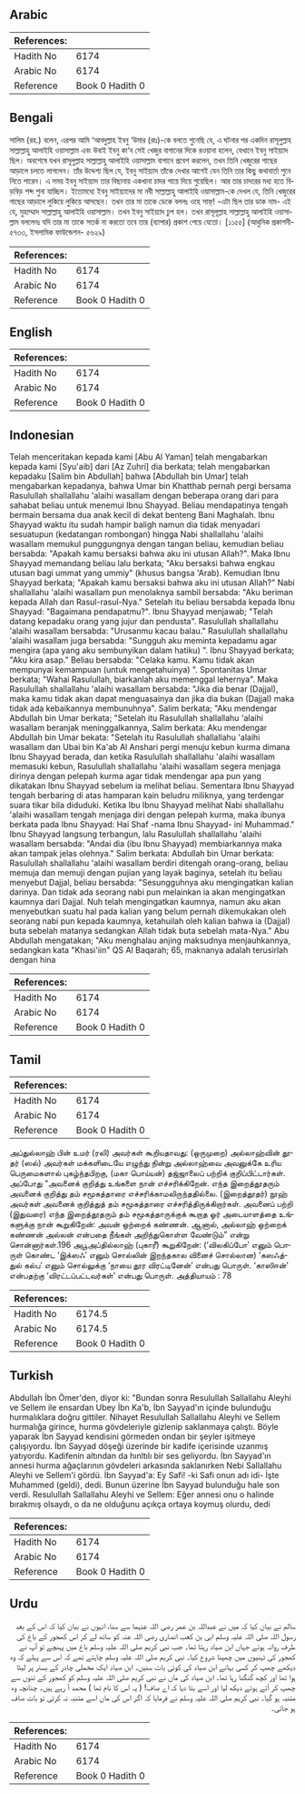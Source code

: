 ## Arabic


<div dir="rtl" lang="ar" style={{fontSize:'larger',backgroundColor:'#f8f9fa',padding:20}}>

</div>
<div style={{backgroundColor:'#f8f9fa',padding:20, marginBottom: 10}}><table> <thead> <tr> <th>References:</th> <th></th> </tr> </thead> <tbody><tr><td>Hadith No</td><td>6174</td></tr><tr><td>Arabic No</td><td>6174</td></tr><tr><td>Reference</td><td>Book 0 Hadith 0</td></tr></tbody></table></div>

## Bengali


<div dir="ltr" lang="bn" style={{fontSize:'larger',backgroundColor:'#f8f9fa',padding:20}}>
সালিম (রহ.) বলেন, এরপর আমি ‘আবদুল্লাহ ইবনু ‘উমার (রাঃ)-কে বলতে শুনেছি যে, এ ঘটনার পর একদিন রাসূলুল্লাহ সাল্লাল্লাহু আলাইহি ওয়াসাল্লাম এবং উবাই ইবনু কা‘ব সেই খেজুর বাগানের দিকে রওয়ানা হলেন, যেখানে ইবনু সাইয়্যাদ ছিল। অবশেষে যখন রাসূলুল্লাহ সাল্লাল্লাহু আলাইহি ওয়াসাল্লাম বাগানে প্রবেশ করলেন, তখন তিনি খেজুরের গাছের আড়ালে চলতে লাগলেন। তাঁর উদ্দেশ্য ছিল যে, ইবনু সাইয়্যাদ তাঁকে দেখার আগেই যেন তিনি তার কিছু কথাবার্তা শুনে নিতে পারেন। এ সময় ইবনু সাইয়্যাদ তার বিছানায় একখানা চাদর গায়ে দিয়ে শুয়েছিল। আর তার চাদরের মধ্য হতে বিড়বিড় শব্দ শুনা যাচ্ছিল। ইতোমধ্যে ইবনু সাইয়্যাদের মা নবী সাল্লাল্লাহু আলাইহি ওয়াসাল্লাম-কে দেখল যে, তিনি খেজুরের গাছের আড়ালে লুকিয়ে লুকিয়ে আসছেন। তখন তার মা তাকে ডেকে বললঃ ওহে সাফ্! -এটা ছিল তার ডাক নাম- এই যে, মুহাম্মাদ সাল্লাল্লাহু আলাইহি ওয়াসাল্লাম। তখন ইবনু সাইয়্যাদ চুপ হল। তখন রাসূলূল্লাহ সাল্লাল্লাহু আলাইহি ওয়াসাল্লাম বললেনঃ যদি তার মা তাকে সতর্ক না করতো তবে তার (ব্যাপার) প্রকাশ পেয়ে যেতো। [১১৫৫] (আধুনিক প্রকাশনী- ৫৭৩৩, ইসলামিক ফাউন্ডেশন- ৫৬২৯)
</div>
<div style={{backgroundColor:'#f8f9fa',padding:20, marginBottom: 10}}><table> <thead> <tr> <th>References:</th> <th></th> </tr> </thead> <tbody><tr><td>Hadith No</td><td>6174</td></tr><tr><td>Arabic No</td><td>6174</td></tr><tr><td>Reference</td><td>Book 0 Hadith 0</td></tr></tbody></table></div>

## English


<div dir="ltr" lang="en" style={{fontSize:'larger',backgroundColor:'#f8f9fa',padding:20}}>

</div>
<div style={{backgroundColor:'#f8f9fa',padding:20, marginBottom: 10}}><table> <thead> <tr> <th>References:</th> <th></th> </tr> </thead> <tbody><tr><td>Hadith No</td><td>6174</td></tr><tr><td>Arabic No</td><td>6174</td></tr><tr><td>Reference</td><td>Book 0 Hadith 0</td></tr></tbody></table></div>

## Indonesian


<div dir="ltr" lang="id" style={{fontSize:'larger',backgroundColor:'#f8f9fa',padding:20}}>
Telah menceritakan kepada kami [Abu Al Yaman] telah mengabarkan kepada kami [Syu'aib] dari [Az Zuhri] dia berkata; telah mengabarkan kepadaku [Salim bin Abdullah] bahwa [Abdullah bin Umar] telah mengabarkan kepadanya, bahwa Umar bin Khatthab pernah pergi bersama Rasulullah shallallahu 'alaihi wasallam dengan beberapa orang dari para sahabat beliau untuk menemui Ibnu Shayyad. Beliau mendapatinya tengah bermain bersama dua anak kecil di dekat benteng Bani Maghalah. Ibnu Shayyad waktu itu sudah hampir baligh namun dia tidak menyadari sesuatupun (kedatangan rombongan) hingga Nabi shallallahu 'alaihi wasallam memukul punggungnya dengan tangan beliau, kemudian beliau bersabda: "Apakah kamu bersaksi bahwa aku ini utusan Allah?". Maka Ibnu Shayyad memandang beliau lalu berkata; "Aku bersaksi bahwa engkau utusan bagi ummat yang ummiy" (khusus bangsa 'Arab). Kemudian Ibnu Shayyad berkata; "Apakah kamu bersaksi bahwa aku ini utusan Allah?" Nabi shallallahu 'alaihi wasallam pun menolaknya sambil bersabda: "Aku beriman kepada Allah dan Rasul-rasul-Nya." Setelah itu beliau bersabda kepada Ibnu Shayyad: "Bagaimana pendapatmu?". Ibnu Shayyad menjawab; "Telah datang kepadaku orang yang jujur dan pendusta". Rasulullah shallallahu 'alaihi wasallam bersabda: "Urusanmu kacau balau." Rasulullah shallallahu 'alaihi wasallam juga bersabda: "Sungguh aku meminta kepadamu agar mengira (apa yang aku sembunyikan dalam hatiku) ". Ibnu Shayyad berkata; "Aku kira asap." Beliau bersabda: "Celaka kamu. Kamu tidak akan mempunyai kemampuan (untuk mengetahuinya) ". Spontanitas Umar berkata; "Wahai Rasulullah, biarkanlah aku memenggal lehernya". Maka Rasulullah shallallahu 'alaihi wasallam bersabda: "Jika dia benar (Dajjal), maka kamu tidak akan dapat menguasainya dan jika dia bukan (Dajjal) maka tidak ada kebaikannya membunuhnya". Salim berkata; "Aku mendengar Abdullah bin Umar berkata; "Setelah itu Rasulullah shallallahu 'alaihi wasallam beranjak meninggalkannya, Salim berkata: Aku mendengar Abdullah bin Umar bekata: "Setelah itu Rasulullah shallallahu 'alaihi wasallam dan Ubai bin Ka'ab Al Anshari pergi menuju kebun kurma dimana Ibnu Shayyad berada, dan ketika Rasulullah shallallahu 'alaihi wasallam memasuki kebun, Rasulullah shallallahu 'alaihi wasallam segera menjaga dirinya dengan pelepah kurma agar tidak mendengar apa pun yang dikatakan Ibnu Shayyad sebelum ia melihat beliau. Sementara Ibnu Shayyad tengah berbaring di atas hamparan kain beludru miliknya, yang terdengar suara tikar bila diduduki. Ketika Ibu Ibnu Shayyad melihat Nabi shallallahu 'alaihi wasallam tengah menjaga diri dengan pelepah kurma, maka ibunya berkata pada Ibnu Shayyad: Hai Shaf -nama Ibnu Shayyad- ini Muhammad." Ibnu Shayyad langsung terbangun, lalu Rasulullah shallallahu 'alaihi wasallam bersabda: "Andai dia (ibu Ibnu Shayyad) membiarkannya maka akan tampak jelas olehnya." Salim berkata: Abdullah bin Umar berkata: Rasulullah shallallahu 'alaihi wasallam berdiri ditengah orang-orang, beliau memuja dan memuji dengan pujian yang layak baginya, setelah itu beliau menyebut Dajjal, beliau bersabda: "Sesungguhnya aku mengingatkan kalian darinya. Dan tidak ada seorang nabi pun melainkan ia akan mengingatkan kaumnya dari Dajjal. Nuh telah mengingatkan kaumnya, namun aku akan menyebutkan suatu hal pada kalian yang belum pernah dikemukakan oleh seorang nabi pun kepada kaumnya, ketahuilah oleh kalian bahwa ia (Dajjal) buta sebelah matanya sedangkan Allah tidak buta sebelah mata-Nya." Abu Abdullah mengatakan; "Aku menghalau anjing maksudnya menjauhkannya, sedangkan kata "Khasi'iin" QS Al Baqarah; 65, maknanya adalah terusirlah dengan hina
</div>
<div style={{backgroundColor:'#f8f9fa',padding:20, marginBottom: 10}}><table> <thead> <tr> <th>References:</th> <th></th> </tr> </thead> <tbody><tr><td>Hadith No</td><td>6174</td></tr><tr><td>Arabic No</td><td>6174</td></tr><tr><td>Reference</td><td>Book 0 Hadith 0</td></tr></tbody></table></div>

## Tamil


<div dir="ltr" lang="ta" style={{fontSize:'larger',backgroundColor:'#f8f9fa',padding:20}}>

</div>
<div style={{backgroundColor:'#f8f9fa',padding:20, marginBottom: 10}}><table> <thead> <tr> <th>References:</th> <th></th> </tr> </thead> <tbody><tr><td>Hadith No</td><td>6174</td></tr><tr><td>Arabic No</td><td>6174</td></tr><tr><td>Reference</td><td>Book 0 Hadith 0</td></tr></tbody></table></div>


<div dir="ltr" lang="ta" style={{fontSize:'larger',backgroundColor:'#f8f9fa',padding:20}}>
அப்துல்லாஹ் பின் உமர் (ரலி) அவர்கள் கூறியதாவது: (ஒருமுறை) அல்லாஹ்வின் தூதர் (ஸல்) அவர்கள் மக்களிடையே எழுந்து நின்று அல்லாஹ்வை அவனுக்கே உரிய பெருமைகளால் புகழ்ந்தபிறகு, (மகா பொய்யன்) தஜ்ஜாலைப் பற்றிக் குறிப்பிட்டார்கள். அப்போது “அவனைக் குறித்து உங்களை நான் எச்சரிக்கிறேன். எந்த இறைத்தூதரும் அவனைக் குறித்து தம் சமூகத்தாரை எச்சரிக்காமலிருந்ததில்லை. (இறைத்தூதர்) நூஹ் அவர்கள் அவனைக் குறித்துத் தம் சமூகத்தாரை எச்சரித்திருக்கிறார்கள். அவனைப் பற்றி (இதுவரை) எந்த இறைத்தூதரும் தம் சமூகத்தாருக்குக் கூறாத ஓர் அடையாளத்தை உங்களுக்கு நான் கூறுகிறேன்: அவன் ஒற்றைக் கண்ணன். ஆனால், அல்லாஹ் ஒற்றைக் கண்ணன் அல்லன் என்பதை நீங்கள் அறிந்துகொள்ள வேண்டும்” என்று சொன்னார்கள்.196 அபூஅப்தில்லாஹ் (புகாரீ) கூறுகிறேன்: (‘விலகிப்போ’ எனும் பொருள் கொண்ட ‘இக்ஸஃ’ எனும் சொல்லின் இறந்தகால வினைச் சொல்லான) ‘கஸஃத்துல் கல்ப’ எனும் சொல்லுக்கு ‘நாயை தூர விரட்டினேன்’ என்பது பொருள். ‘காஸிஈன்’ என்பதற்கு ‘விரட்டப்பட்டவர்கள்’ என்பது பொருள். அத்தியாயம் : 78
</div>
<div style={{backgroundColor:'#f8f9fa',padding:20, marginBottom: 10}}><table> <thead> <tr> <th>References:</th> <th></th> </tr> </thead> <tbody><tr><td>Hadith No</td><td>6174.5</td></tr><tr><td>Arabic No</td><td>6174.5</td></tr><tr><td>Reference</td><td>Book 0 Hadith 0</td></tr></tbody></table></div>

## Turkish


<div dir="ltr" lang="tr" style={{fontSize:'larger',backgroundColor:'#f8f9fa',padding:20}}>
Abdullah İbn Ömer'den, diyor ki: "Bundan sonra Resulullah Sallallahu Aleyhi ve Sellem ile ensardan Ubey İbn Ka'b, İbn Sayyad'ın içinde bulunduğu hurmalıklara doğru gittiler. Nihayet Resulullah Sallallahu Aleyhi ve Sellem hurmalığa girince, hurma gövdeleriyle gizlenip saklanmaya çalıştı. Böyle yaparak İbn Sayyad kendisini görmeden ondan bir şeyler işitmeye çalışıyordu. İbn Sayyad döşeği üzerinde bir kadife içerisinde uzanmış yatıyordu. Kadifenin altından da hınltılı bir ses geliyordu. İbn Sayyad'ın annesi hurma ağaçlarının gövdeleri arkasında saklanırken Nebi Sallallahu Aleyhi ve Sellem'i gördü. İbn Sayyad'a: Ey Safi! -ki Safi onun adı idi- İşte Muhammed (geldi), dedi. Bunun üzerine İbn Sayyad bulunduğu hale son verdi. Resulullah Sallallahu Aleyhi ve Sellem: Eğer annesi onu o halinde bırakmış olsaydı, o da ne olduğunu açıkça ortaya koymuş olurdu, dedi
</div>
<div style={{backgroundColor:'#f8f9fa',padding:20, marginBottom: 10}}><table> <thead> <tr> <th>References:</th> <th></th> </tr> </thead> <tbody><tr><td>Hadith No</td><td>6174</td></tr><tr><td>Arabic No</td><td>6174</td></tr><tr><td>Reference</td><td>Book 0 Hadith 0</td></tr></tbody></table></div>

## Urdu


<div dir="rtl" lang="ur" style={{fontSize:'larger',backgroundColor:'#f8f9fa',padding:20}}>
سالم نے بیان کیا کہ میں نے عبداللہ بن عمر رضی اللہ عنہما سے سنا، انہوں نے بیان کیا کہ اس کے بعد رسول اللہ صلی اللہ علیہ وسلم ابی بن کعب انصاری رضی اللہ عنہ کو ساتھ لے کر اس کھجور کے باغ کی طرف روانہ ہوئے جہاں ابن صیاد رہتا تھا۔ جب نبی کریم صلی اللہ علیہ وسلم باغ میں پہنچے تو آپ نے کھجور کی ٹہنیوں میں چھپنا شروع کیا۔ نبی کریم صلی اللہ علیہ وسلم چاہتے تھے کہ اس سے پہلے کہ وہ دیکھے چھپ کر کسی بہانے ابن صیاد کی کوئی بات سنیں۔ ابن صیاد ایک مخملی چادر کے بستر پر لیٹا ہوا تھا اور کچھ گنگنا رہا تھا۔ ابن صیاد کی ماں نے نبی کریم صلی اللہ علیہ وسلم کو کھجور کے تنوں سے چھپ کر آتے ہوئے دیکھ لیا اور اسے بتا دیا کہ اے صاف! ( یہ اس کا نام تھا ) محمد آ رہے ہیں۔ چنانچہ وہ متنبہ ہو گیا۔ نبی کریم صلی اللہ علیہ وسلم نے فرمایا کہ اگر اس کی ماں اسے متنبہ نہ کرتی تو بات صاف ہو جاتی۔
</div>
<div style={{backgroundColor:'#f8f9fa',padding:20, marginBottom: 10}}><table> <thead> <tr> <th>References:</th> <th></th> </tr> </thead> <tbody><tr><td>Hadith No</td><td>6174</td></tr><tr><td>Arabic No</td><td>6174</td></tr><tr><td>Reference</td><td>Book 0 Hadith 0</td></tr></tbody></table></div>